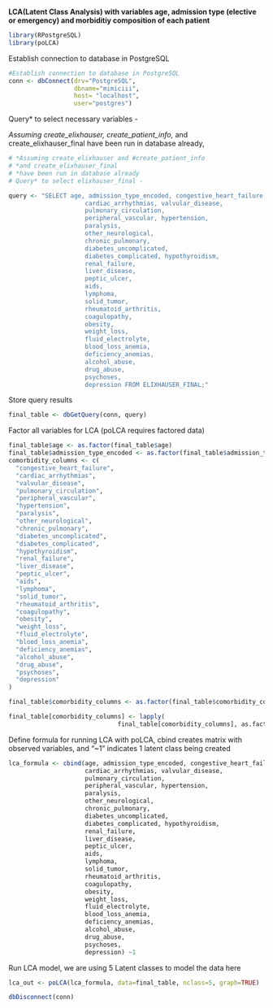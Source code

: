 **LCA(Latent Class Analysis) with variables age, admission type (elective or emergency) and morbiditiy composition of each patient**
```r
library(RPostgreSQL)
library(poLCA)
```
Establish connection to database in PostgreSQL
```r
#Establish connection to database in PostgreSQL
conn <- dbConnect(drv="PostgreSQL",
                  dbname="mimiciii",
                  host= "localhost",
                  user="postgres")
```
Query* to select necessary variables -

*Assuming create_elixhauser, create_patient_info,
*and create_elixhauser_final have been run in database already,
```r
# *Assuming create_elixhauser and #create_patient_info 
# *and create_elixhauser_final
# *have been run in database already
# Query* to select elixhauser_final -

query <- "SELECT age, admission_type_encoded, congestive_heart_failure, 
                     cardiac_arrhythmias, valvular_disease, 
                     pulmonary_circulation,
                     peripheral_vascular, hypertension,
                     paralysis,
                     other_neurological,
                     chronic_pulmonary,
                     diabetes_uncomplicated,
                     diabetes_complicated, hypothyroidism,
                     renal_failure,
                     liver_disease,
                     peptic_ulcer,
                     aids,
                     lymphoma,
                     solid_tumor,
                     rheumatoid_arthritis,
                     coagulopathy,
                     obesity,
                     weight_loss,
                     fluid_electrolyte,
                     blood_loss_anemia,
                     deficiency_anemias,
                     alcohol_abuse,
                     drug_abuse,
                     psychoses,
                     depression FROM ELIXHAUSER_FINAL;"
```
Store query results

```r
final_table <- dbGetQuery(conn, query)
```

Factor all variables for LCA (poLCA requires factored data)
```r
final_table$age <- as.factor(final_table$age)
final_table$admission_type_encoded <- as.factor(final_table$admission_type_encoded)
comorbidity_columns <- c(
  "congestive_heart_failure",
  "cardiac_arrhythmias",
  "valvular_disease",
  "pulmonary_circulation",
  "peripheral_vascular",
  "hypertension",
  "paralysis",
  "other_neurological",
  "chronic_pulmonary",
  "diabetes_uncomplicated",
  "diabetes_complicated",
  "hypothyroidism",
  "renal_failure",
  "liver_disease",
  "peptic_ulcer",
  "aids",
  "lymphoma",
  "solid_tumor",
  "rheumatoid_arthritis",
  "coagulopathy",
  "obesity",
  "weight_loss",
  "fluid_electrolyte",
  "blood_loss_anemia",
  "deficiency_anemias",
  "alcohol_abuse",
  "drug_abuse",
  "psychoses",
  "depression"
)

final_table$comorbidity_columns <- as.factor(final_table$comorbidity_columns)

final_table[comorbidity_columns] <- lapply(
                              final_table[comorbidity_columns], as.factor)
```

Define formula for running LCA with poLCA, cbind creates matrix 
with observed variables, and "~1" indicates 1 latent class being created
```r
lca_formula <- cbind(age, admission_type_encoded, congestive_heart_failure, 
                     cardiac_arrhythmias, valvular_disease, 
                     pulmonary_circulation,
                     peripheral_vascular, hypertension,
                     paralysis,
                     other_neurological,
                     chronic_pulmonary,
                     diabetes_uncomplicated,
                     diabetes_complicated, hypothyroidism,
                     renal_failure,
                     liver_disease,
                     peptic_ulcer,
                     aids,
                     lymphoma,
                     solid_tumor,
                     rheumatoid_arthritis,
                     coagulopathy,
                     obesity,
                     weight_loss,
                     fluid_electrolyte,
                     blood_loss_anemia,
                     deficiency_anemias,
                     alcohol_abuse,
                     drug_abuse,
                     psychoses,
                     depression) ~1

```

Run LCA model, we are using 5 Latent classes to model the data here
```r
lca_out <- poLCA(lca_formula, data=final_table, nclass=5, graph=TRUE)

dbDisconnect(conn)
```
